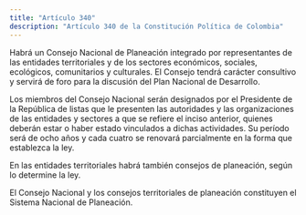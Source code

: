 ```yaml
---
title: "Artículo 340"
description: "Artículo 340 de la Constitución Política de Colombia"
---
```


Habrá un Consejo Nacional de Planeación integrado por representantes de las entidades territoriales y de los sectores económicos, sociales, ecológicos, comunitarios y culturales. El Consejo tendrá carácter consultivo y servirá de foro para la discusión del Plan Nacional de Desarrollo.

Los miembros del Consejo Nacional serán designados por el Presidente de la República de listas que le presenten las autoridades y las organizaciones de las entidades y sectores a que se refiere el inciso anterior, quienes deberán estar o haber estado vinculados a dichas actividades. Su período será de ocho años y cada cuatro se renovará parcialmente en la forma que establezca la ley.

En las entidades territoriales habrá también consejos de planeación, según lo determine la ley.

El Consejo Nacional y los consejos territoriales de planeación constituyen el Sistema Nacional de Planeación.
